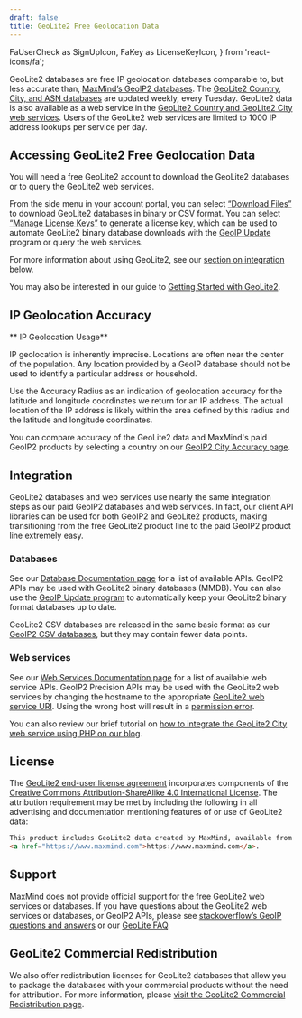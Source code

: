 ```yaml
---
draft: false
title: GeoLite2 Free Geolocation Data
---
```


  FaUserCheck as SignUpIcon,
  FaKey as LicenseKeyIcon,
} from 'react-icons/fa';

GeoLite2 databases are free IP geolocation databases comparable to, but less
accurate than, [MaxMind’s GeoIP2
databases](https://www.maxmind.com/en/geoip2-databases). The [GeoLite2 Country,
City, and ASN
databases](/pdf-files/GeoLite2-IP-MetaData-Databases-Comparison-Chart.pdf) are
updated weekly, every Tuesday. GeoLite2 data is also available as a web service
in the [GeoLite2 Country and GeoLite2 City web
services](GeoLite2-and-GeoIP2-Precision-Web-Services-Comparison.pdf). Users of
the GeoLite2 web services are limited to 1000 IP address lookups per service
per day.

## Accessing GeoLite2 Free Geolocation Data

You will need a free GeoLite2 account to download the GeoLite2 databases or to
query the GeoLite2 web services.

<LinkGroupContainer>
  <LinkGroup>
    <LinkGroupCard
      description="Receive download access to GeoLite2 databases or query access to GeoLite2 web services at no charge."
      heading="Sign Up for GeoLite2"
      icon={SignUpIcon}
      to="https://www.maxmind.com/en/geolite2/signup"
    />
    <LinkGroupCard
      description="License keys are used to query the web services and authenticate the GeoIP Update program."
      heading="Generate a License Key"
      icon={LicenseKeyIcon}
      to="https://www.maxmind.com/en/accounts/current/license-key"
    />
  </LinkGroup>
</LinkGroupContainer>

From the side menu in your account portal, you can select
[“Download  Files”](https://www.maxmind.com/en/accounts/current/geoip/downloads)
to download GeoLite2 databases in binary or CSV format. You can select
[“Manage License Keys”](https://www.maxmind.com/en/accounts/current/license-key)
to generate a license key, which can be used to automate GeoLite2 binary
database downloads with the
[GeoIP Update](/geoip/updating-databases/#using-geoip-update) program or query
the web services.

For more information about using GeoLite2, see our [section on 
integration](#integration) below.

You may also be interested in our guide to [Getting Started with 
GeoLite2](https://support.maxmind.com/getting-started-with-geolite2/).

## IP Geolocation Accuracy

<Alert type="warning">
  ** IP Geolocation Usage**

  IP geolocation is inherently imprecise. Locations are often near the center of
  the population. Any location provided by a GeoIP database should not be used
  to identify a particular address or household.
</Alert>

Use the Accuracy Radius as an indication of geolocation accuracy for the
latitude and longitude coordinates we return for an IP address. The actual
location of the IP address is likely within the area defined by this radius and
the latitude and longitude coordinates.

You can compare accuracy of the GeoLite2 data and MaxMind's paid GeoIP2
products by selecting a country on our [GeoIP2 City Accuracy
page](https://www.maxmind.com/en/geoip2-city-accuracy-comparison).

## Integration

GeoLite2 databases and web services use nearly the same integration steps as
our paid GeoIP2 databases and web services.  In fact, our client API libraries
can be used for both GeoIP2 and GeoLite2 products, making transitioning from
the free GeoLite2 product line to the paid GeoIP2 product line extremely easy.

### Databases

See our [Database Documentation
page](/geoip/docs/databases#official-api-clients) for a list of available APIs.
GeoIP2 APIs may be used with GeoLite2 binary databases (MMDB). You can also use
the [GeoIP Update program](/geoip/updating-databases/#using-geoip-update) to
automatically keep your GeoLite2 binary format databases up to date.

GeoLite2 CSV databases are released in the same basic format as our [GeoIP2 
CSV databases](/geoip/docs/databases/city-and-country#csv-databases), but they
may contain fewer data points.

### Web services 

See our [Web Services Documentation 
page](/geoip/docs/web-services#official-api-clients) for a list of available web
service APIs. GeoIP2 Precision APIs may be used with the GeoLite2 web services
by changing the hostname to the appropriate [GeoLite2 web service
URI](/geoip/docs/web-services/requests#geolite2-endpoints). Using the wrong host
will result in a [permission 
error](https://support.maxmind.com/geolite-faq/general/why-am-i-getting-a-permission-error-when-querying-the-geolite2-web-services/).

You can also review our brief tutorial on [how to integrate the GeoLite2 City
web service using PHP on our
blog](https://blog.maxmind.com/2021/01/11/integrating-maxminds-free-and-paid-ip-geolocation-web-services-in-php/).

## License
The [GeoLite2 end-user license
agreement](https://www.maxmind.com/en/geolite2/eula) incorporates components of
the [Creative Commons Attribution-ShareAlike 4.0 International
License](https://creativecommons.org/licenses/by-sa/4.0/). The attribution
requirement may be met by including the following in all advertising and
documentation mentioning features of or use of GeoLite2 data:

```html
This product includes GeoLite2 data created by MaxMind, available from
<a href="https://www.maxmind.com">https://www.maxmind.com</a>.
```

## Support

MaxMind does not provide official support for the free GeoLite2 web services or
databases. If you have questions about the GeoLite2 web services or databases,
or GeoIP2 APIs, please see [stackoverflow’s GeoIP questions and
answers](https://stackoverflow.com/questions/tagged/geoip) or our [GeoLite
FAQ](https://support.maxmind.com/geolite-faq/).

## GeoLite2 Commercial Redistribution
We also offer redistribution licenses for GeoLite2 databases that allow you to
package the databases with your commercial products without the need for
attribution. For more information, please [visit the GeoLite2 Commercial
Redistribution
page](https://www.maxmind.com/en/geolite2-commercial-redistribution).